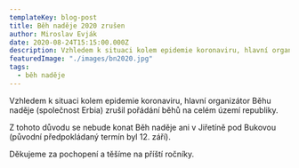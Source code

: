 ```yaml
---
templateKey: blog-post
title: Běh naděje 2020 zrušen
author: Miroslav Evják
date: 2020-08-24T15:15:00.000Z
description: Vzhledem k situaci kolem epidemie koronaviru, hlavní organizátor Běhu naděje (společnost Erbia) zrušil pořádání běhů na celém území republiky.
featuredImage: "./images/bn2020.jpg"
tags:
  - běh naděje
---
```

Vzhledem k situaci kolem epidemie koronaviru, hlavní organizátor Běhu naděje (společnost Erbia) zrušil pořádání běhů na celém území republiky. 

Z tohoto důvodu se nebude konat Běh naděje ani v Jiřetíně pod Bukovou (původní předpokládaný termín byl 12. září).

Děkujeme za pochopení a těšíme na příští ročníky.